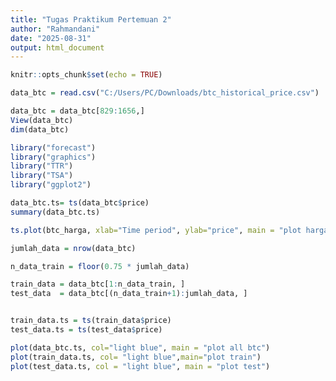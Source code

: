 ```yaml
---
title: "Tugas Praktikum Pertemuan 2"
author: "Rahmandani"
date: "2025-08-31"
output: html_document
---
```


```r
knitr::opts_chunk$set(echo = TRUE)
```


```r
data_btc = read.csv("C:/Users/PC/Downloads/btc_historical_price.csv")

data_btc = data_btc[829:1656,]
View(data_btc)
dim(data_btc)
```

```r
library("forecast")
library("graphics")
library("TTR")
library("TSA")
library("ggplot2")
```

```r
data_btc.ts= ts(data_btc$price)
summary(data_btc.ts)

ts.plot(btc_harga, xlab="Time period", ylab="price", main = "plot harga bitcoin data dani")
```

```r
jumlah_data = nrow(data_btc)

n_data_train = floor(0.75 * jumlah_data)

train_data = data_btc[1:n_data_train, ]
test_data  = data_btc[(n_data_train+1):jumlah_data, ]


train_data.ts = ts(train_data$price)
test_data.ts = ts(test_data$price)
```

```r
plot(data_btc.ts, col="light blue", main = "plot all btc")
plot(train_data.ts, col= "light blue",main="plot train")
plot(test_data.ts, col = "light blue", main = "plot test")
```
```r

```

